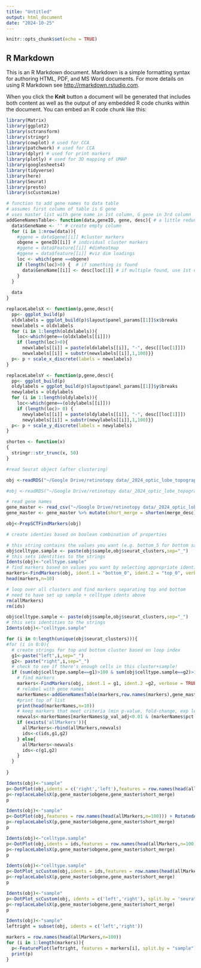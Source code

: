 ```yaml
---
title: "Untitled"
output: html_document
date: "2024-10-25"
---
```


```r
knitr::opts_chunk$set(echo = TRUE)
```

## R Markdown

This is an R Markdown document. Markdown is a simple formatting syntax for authoring HTML, PDF, and MS Word documents. For more details on using R Markdown see <http://rmarkdown.rstudio.com>.

When you click the **Knit** button a document will be generated that includes both content as well as the output of any embedded R code chunks within the document. You can embed an R code chunk like this:


```r
library(Matrix)
library(ggplot2)
library(sctransform)
library(stringr)
library(cowplot) # used for CCA
library(patchwork) # used for CCA
library(dplyr) # used for print markers
library(plotly) # used for 3D mapping of UMAP
library(googlesheets4)
library(tidyverse)
library(here)
library(Seurat)
library(presto)
library(scCustomize)
```


```r

# function to add gene names to data table
# assumes first column of table is G gene
# uses master list with gene name in 1st column, G gene in 3rd column
addGeneNamesTable<- function(data,geneID, gene, desc){ # a little redundant to send in geneID but this solves the problem that different objects name it differently
  data$GeneName <- '' # create empty column
  for (i in 1:nrow(data)){
    #ggene = data$gene[[i]] #cluster markers
    obgene = geneID[[i]] # individual cluster markers
    #ggene = data$Feature[[i]] #dimheatmap
    #ggene = data$feature[[i]] #viz dim loadings
    loc <- which(gene ==obgene)
    if (length(loc)>0) {  # if something is found
      data$GeneName[[i]] <- desc[loc[1]] # if multiple found, use 1st one
    }
  }
  
  data
}

replaceLabelsX <- function(p,gene,desc){
  pp<- ggplot_build(p)
  oldxlabels = ggplot_build(p)$layout$panel_params[[1]]$x$breaks
  newxlabels = oldxlabels
  for (i in 1:length(oldxlabels)){
    loc<-which(gene==(oldxlabels[[i]]))
    if (length(loc)>0){
      newxlabels[[i]] = paste(oldxlabels[[i]], "-", desc[[loc[1]]])
      newxlabels[[i]] = substr(newxlabels[[i]],1,100)}}
  p<- p + scale_x_discrete(labels = newxlabels)
}

replaceLabelsY <- function(p,gene,desc){
  pp<- ggplot_build(p)
  oldylabels = ggplot_build(p)$layout$panel_params[[1]]$y$breaks
  newylabels = oldylabels
  for (i in 1:length(oldylabels)){
    loc<-which(gene==(oldylabels[[i]]))
    if (length(loc)> 0) {
      newylabels[[i]] = paste(oldylabels[[i]], "-", desc[[loc[1]]])
      newylabels[[i]] = substr(newylabels[[i]],1,100)}}
  p<- p + scale_y_discrete(labels = newylabels)
}

shorten <- function(x)
{
  stringr::str_trunc(x, 50)
}

```

```r
#read Seurat object (after clustering)

obj <-readRDS("~/Google Drive/retinotopy data/_2024_optic_lobe_topographic_single_cell_RNAseq/data/filtered_SCTransform_clustered_topos.RDS")

#obj <-readRDS("~/Google Drive/retinotopy data/_2024_optic_lobe_topographic_single_cell_RNAseq/data/no_MT_filtered_SCTransform_clustered_topos.RDS")
```


```r
# read gene names
gene_master <- read_csv("~/Google Drive/retinotopy data/_2024_optic_lobe_topographic_single_cell_RNAseq/data/GeneIDs.csv")
gene_master <- gene_master %>% mutate(short_merge = shorten(merge_desc))
```

```r
obj<-PrepSCTFindMarkers(obj)
```

```r
# create identies based on boolean combination of properties

# this string contains the values you want (e.g. bottom_5 for bottom sample, cluster 5)
obj$celltype.sample <- paste(obj$sample,obj$seurat_clusters,sep="_")
# this sets identities to the strings
Idents(obj)<-"celltype.sample"
# find markers based on values you want by selecting appropriate identity strings
markers<-FindMarkers(obj, ident.1 = "bottom_0", ident.2 = "top_0", verbose = FALSE)
head(markers,n=10)

```
```r
# loop over all clusters and find markers separating top and bottom
# need to have set up sample + celltype idents above
rm(allMarkers)
rm(ids)

obj$celltype.sample <- paste(obj$sample,obj$seurat_clusters,sep="_")
# this sets identities to the strings
Idents(obj)<-"celltype.sample"

for (i in 0:length(unique(obj$seurat_clusters))){
#for (i in 0:0){
  # create strings for top and bottom cluster based on loop index
  g1<-paste("left",i,sep="_")
  g2<- paste("right",i,sep="_")
  # check to see if there's enough cells in this cluster+sample!
  if (sum(obj$celltype.sample==g1)>100 & sum(obj$celltype.sample==g2)>100 ){
    # find markers
    markers<-FindMarkers(obj, ident.1 = g1, ident.2 =g2, verbose = TRUE)
    # relabel with gene names
    markerNames<-addGeneNamesTable(markers,row.names(markers),gene_master$obgene,gene_master$merge_desc)
    #print top of list
    print(head(markerNames,n=10))
    # keep markers that meet criteria (min p-value, fold-change, exp level)
    newvals<-markerNames[markerNames$p_val_adj<0.01 & (markerNames$pct.1 >0.25 | markerNames$pct.2 >0.25) & abs(markerNames$avg_log2FC)>2,]
    if (exists('allMarkers')){
      allMarkers<-rbind(allMarkers,newvals)
      ids<-c(ids,g1,g2)
    } else{
      allMarkers<-newvals
      ids<-c(g1,g2)
    }
  }
  
}
```


```r
Idents(obj)<-"sample"
p<-DotPlot(obj,idents = c('right','left'),features = row.names(head(allMarkers,n=100))) + RotatedAxis() + theme(text = element_text(size = 1)) +NoLegend()
p<-replaceLabelsX(p,gene_master$obgene,gene_master$short_merge)
p

```

```r
Idents(obj)<-"sample"
p<-DotPlot(obj,features = row.names(head(allMarkers,n=100))) + RotatedAxis() + theme(text = element_text(size = 20)) +NoLegend()
p<-replaceLabelsX(p,gene_master$obgene,gene_master$short_merge)
p

```


```r
Idents(obj)<-"celltype.sample"
p<-DotPlot(obj,idents = ids,features = row.names(head(allMarkers,n=100))) + RotatedAxis() + theme(text = element_text(size = 20))
p<-replaceLabelsX(p,gene_master$obgene,gene_master$short_merge)
p

```
```r
Idents(obj)<-"celltype.sample"
p<-DotPlot_scCustom(obj,idents = ids,features = row.names(head(allMarkers,n=100)), x_lab_rotate=TRUE) + theme(text = element_text(size = 20)) +NoLegend()
p<-replaceLabelsX(p,gene_master$obgene,gene_master$short_merge)
p
```

```r
Idents(obj)<-"sample"
p<-DotPlot_scCustom(obj, idents = c('left','right'), split.by = 'seurat_clusters',cols = "Blues", features = row.names(head(allMarkers,n=100))) + RotatedAxis() + theme(axis.text.x = element_text(size = 8))+ theme(axis.text.y = element_text(size = 8)) +NoLegend()
p<-replaceLabelsX(p,gene_master$obgene,gene_master$short_merge)
p

```

```r
Idents(obj)<-"sample"
leftright = subset(obj, idents = c('left','right'))
```


```r
markers = row.names(head(allMarkers,n=100))
for (i in 1:length(markers)){
  p<-FeaturePlot(leftright, features = markers[i], split.by = "sample")
  print(p)
}

```

